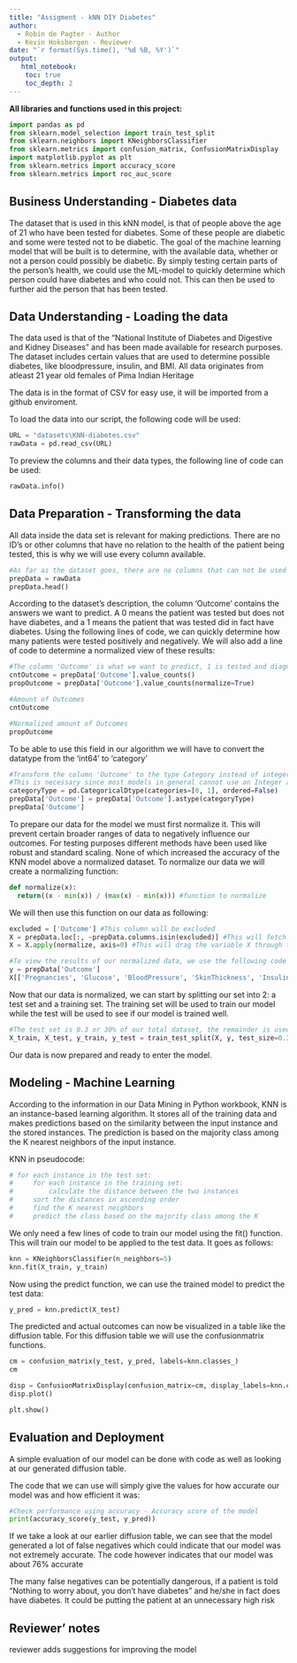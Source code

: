 ```yaml
---
title: "Assigment - kNN DIY Diabetes"
author:
  - Robin de Pagter - Author
  - Kevin Hoksbergen - Reviewer
date: "`r format(Sys.time(), '%d %B, %Y')`"
output:
   html_notebook:
    toc: true
    toc_depth: 2
---
```


**All libraries and functions used in this project:**
```python
import pandas as pd
from sklearn.model_selection import train_test_split
from sklearn.neighbors import KNeighborsClassifier
from sklearn.metrics import confusion_matrix, ConfusionMatrixDisplay
import matplotlib.pyplot as plt
from sklearn.metrics import accuracy_score
from sklearn.metrics import roc_auc_score
```


## Business Understanding - Diabetes data
The dataset that is used in this kNN model, is that of people above the age of 21 who have been tested for diabetes. Some of these people are diabetic and some were tested not to be diabetic. The goal of the machine learning model that will be built is to determine, with the available data, whether or not a person could possibly be diabetic. By simply testing certain parts of the person's health, we could use the ML-model to quickly determine which person could have diabetes and who could not. This can then be used to further aid the person that has been tested.

## Data Understanding - Loading the data
The data used is that of the "National Institute of Diabetes and Digestive and Kidney Diseases" and has been made available for research purposes. The dataset includes certain values that are used to determine possible diabetes, like bloodpressure, insulin, and BMI. All data originates from atleast 21 year old females of Pima Indian Heritage

The data is in the format of CSV for easy use, it will be imported from a github enviroment.

To load the data into our script, the following code will be used:

```python
URL = "datasets\KNN-diabetes.csv"
rawData = pd.read_csv(URL)
```

To preview the columns and their data types, the following line of code can be used:

```python
rawData.info()
```

## Data Preparation - Transforming the data
All data inside the data set is relevant for making predictions. There are no ID's or other columns that have no relation to the health of the patient being tested, this is why we will use every column available. 

```python
#As far as the dataset goes, there are no columns that can not be used for predicting diabetes in other words: nothing has to be eliminated from the dataset.
prepData = rawData
prepData.head()
```

According to the dataset's description, the column 'Outcome' contains the answers we want to predict. A 0 means the patient was tested but does not have diabetes, and a 1 means the patient that was tested did in fact have diabetes. Using the following lines of code, we can quickly determine how many patients were tested positively and negatively. We will also add a line of code to determine a normalized view of these results:

```python
#The column 'Outcome' is what we want to predict, 1 is tested and diagnosed with Diabetes and 0 is tested but not diagnosed with diabetes.
cntOutcome = prepData['Outcome'].value_counts()
propOutcome = prepData['Outcome'].value_counts(normalize=True)

#Amount of Outcomes
cntOutcome

#Normalized amount of Outcomes
propOutcome
```

To be able to use this field in our algorithm we will have to convert the datatype from the 'int64' to 'category'

```python
#Transform the column 'Outcome' to the type Category instead of integer. 
#This is necessary since most models in general cannot use an Integer as a category, they require a column of the type 'Category
categoryType = pd.CategoricalDtype(categories=[0, 1], ordered=False)
prepData['Outcome'] = prepData['Outcome'].astype(categoryType)
prepData['Outcome']
```

To prepare our data for the model we must first normalize it. This will prevent certain broader ranges of data to negatively influence our outcomes. For testing purposes different methods have been used like robust and standard scaling. None of which increased the accuracy of the KNN model above a normalized dataset. To normalize our data we will create a normalizing function:

```python
def normalize(x):
  return((x - min(x)) / (max(x) - min(x))) #function to normalize
```

We will then use this function on our data as following:

```python
excluded = ['Outcome'] #This column will be excluded
X = prepData.loc[:, ~prepData.columns.isin(excluded)] #This will fetch the data minus the excluded column and put it into the variable X
X = X.apply(normalize, axis=0) #This will drag the variable X through the normalize function

#To view the results of our normalized data, we use the following code
y = prepData['Outcome']
X[['Pregnancies', 'Glucose', 'BloodPressure', 'SkinThickness', 'Insulin', 'BMI', 'DiabetesPedigreeFunction', 'Age']].describe()
```

Now that our data is normalized, we can start by splitting our set into 2: a test set and a training set. The training set will be used to train our model while the test will be used to see if our model is trained well.

```python
#The test set is 0.3 or 30% of our total dataset, the remainder is used to train our data.
X_train, X_test, y_train, y_test = train_test_split(X, y, test_size=0.3, random_state=123, stratify=y)
```

Our data is now prepared and ready to enter the model.

## Modeling - Machine Learning
According to the information in our Data Mining in Python workbook, KNN is an instance-based learning algorithm. It stores all of the training data and makes predictions based on the similarity between the input instance and the stored instances. The prediction is based on the majority class among the K nearest neighbors of the input instance.

KNN in pseudocode: 
```python
# for each instance in the test set:
#     for each instance in the training set:
#         calculate the distance between the two instances
#     sort the distances in ascending order
#     find the K nearest neighbors
#     predict the class based on the majority class among the K 
```

We only need a few lines of code to train our model using the fit() function. This will train our model to be applied to the test data. It goes as follows:

```python
knn = KNeighborsClassifier(n_neighbors=5)
knn.fit(X_train, y_train)
```

Now using the predict function, we can use the trained model to predict the test data:

```python
y_pred = knn.predict(X_test)
```

The predicted and actual outcomes can now be visualized in a table like the diffusion table. For this diffusion table we will use the confusionmatrix functions.

```python
cm = confusion_matrix(y_test, y_pred, labels=knn.classes_)
cm

disp = ConfusionMatrixDisplay(confusion_matrix=cm, display_labels=knn.classes_)
disp.plot()

plt.show()
```

## Evaluation and Deployment
A simple evaluation of our model can be done with code as well as looking at our generated diffusion table.

The code that we can use will simply give the values for how accurate our model was and how efficient it was:
```python
#Check performance using accuracy - Accuracy score of the model
print(accuracy_score(y_test, y_pred))
```

If we take a look at our earlier diffusion table, we can see that the model generated a lot of false negatives which could indicate that our model was not extremely accurate. The code however indicates that our model was about 76% accurate

The many false negatives can be potentially dangerous, if a patient is told "Nothing to worry about, you don't have diabetes" and he/she in fact does have diabetes. It could be putting the patient at an unnecessary high risk

## Reviewer' notes
reviewer adds suggestions for improving the model